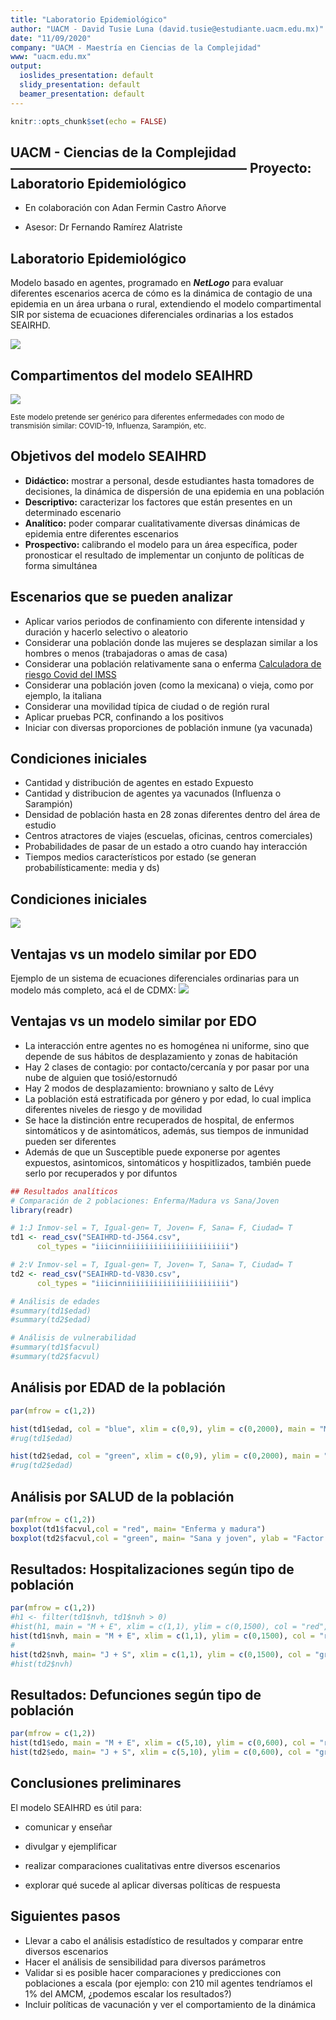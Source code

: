 ```yaml
---
title: "Laboratorio Epidemiológico"
author: "UACM - David Tusie Luna (david.tusie@estudiante.uacm.edu.mx)"
date: "11/09/2020"
company: "UACM - Maestría en Ciencias de la Complejidad"
www: "uacm.edu.mx"
output:
  ioslides_presentation: default
  slidy_presentation: default
  beamer_presentation: default
---
```


```r
knitr::opts_chunk$set(echo = FALSE)
```

## UACM - Ciencias de la Complejidad  ------------------------------------------------------ Proyecto: Laboratorio Epidemiológico

- En colaboración con Adan Fermin Castro Añorve

- Asesor: Dr Fernando Ramírez Alatriste

## Laboratorio Epidemiológico

Modelo basado en agentes, programado en **_NetLogo_** para evaluar diferentes escenarios acerca de cómo es la dinámica de contagio de una epidemia en un área urbana o rural, extendiendo el modelo compartimental SIR por sistema de ecuaciones diferenciales ordinarias a los estados SEAIRHD.  

![](seaihrd-fig-01v1.png)   

## Compartimentos del modelo SEAIHRD

![](seaihrd-fig-02.png)

<small>Este modelo pretende ser genérico para diferentes enfermedades con modo de transmisión similar: COVID-19, Influenza, Sarampión, etc.</small>

## Objetivos del modelo SEAIHRD

- **Didáctico:** mostrar a personal, desde estudiantes hasta tomadores de decisiones, la dinámica de dispersión de una epidemia en una población
- **Descriptivo:** caracterizar los factores que están presentes en un determinado escenario
- **Analítico:** poder comparar cualitativamente diversas dinámicas de epidemia entre diferentes escenarios
- **Prospectivo:** calibrando el modelo para un área específica, poder pronosticar el resultado de implementar un conjunto de políticas de forma simultánea

## Escenarios que se pueden analizar  

- Aplicar varios periodos de confinamiento con diferente intensidad y duración y hacerlo selectivo o aleatorio  
- Considerar una población donde las mujeres se desplazan similar a los hombres o menos (trabajadoras o amas de casa)  
- Considerar una población relativamente sana o enferma [Calculadora de riesgo Covid del IMSS](http://www.imss.gob.mx/covid-19/calculadora-complicaciones)  
- Considerar una población joven (como la mexicana) o vieja, como por ejemplo, la italiana  
- Considerar una movilidad típica de ciudad o de región rural  
- Aplicar pruebas PCR, confinando a los positivos  
- Iniciar con diversas proporciones de población inmune (ya vacunada)  

## Condiciones iniciales

- Cantidad y distribución de agentes en estado Expuesto
- Cantidad y distribucion de agentes ya vacunados (Influenza o Sarampión)
- Densidad de población hasta en 28 zonas diferentes dentro del área de estudio
- Centros atractores de viajes (escuelas, oficinas, centros comerciales)
- Probabilidades de pasar de un estado a otro cuando hay interacción
- Tiempos medios característicos por estado (se generan probabilísticamente: media y ds)

## Condiciones iniciales
![](seaihrd-fig-05b.png)   

## Ventajas vs un modelo similar por EDO

Ejemplo de un sistema de ecuaciones diferenciales ordinarias para un modelo más completo, acá el de CDMX:
![](seaihrd-fig-04.png)   


## Ventajas vs un modelo similar por EDO

- La interacción entre agentes no es homogénea ni uniforme, sino que depende de sus hábitos de desplazamiento y zonas de habitación
- Hay 2 clases de contagio: por contacto/cercanía y por pasar por una nube de alguien que tosió/estornudó
- Hay 2 modos de desplazamiento: browniano y salto de Lévy
- La población está estratificada por género y por edad, lo cual implica diferentes niveles de riesgo y de movilidad
- Se hace la distinción entre recuperados de hospital, de enfermos sintomáticos y de asintomáticos, además, sus tiempos de inmunidad pueden ser diferentes
- Además de que un Susceptible puede exponerse por agentes expuestos, asintomicos, sintomáticos y hospitlizados, también puede serlo por recuperados y por difuntos

``` r
## Resultados analíticos
# Comparación de 2 poblaciones: Enferma/Madura vs Sana/Joven  
library(readr)

# 1:J Inmov-sel = T, Igual-gen= T, Joven= F, Sana= F, Ciudad= T
td1 <- read_csv("SEAIHRD-td-J564.csv",
      col_types = "iiicinniiiiiiiiiiiiiiiiiiiiiii")

# 2:V Inmov-sel = T, Igual-gen= T, Joven= T, Sana= T, Ciudad= T
td2 <- read_csv("SEAIHRD-td-V830.csv",
      col_types = "iiicinniiiiiiiiiiiiiiiiiiiiiii")

```

``` r
# Análisis de edades
#summary(td1$edad)
#summary(td2$edad)
```

``` r
# Análisis de vulnerabilidad
#summary(td1$facvul)
#summary(td2$facvul)
```
## Análisis por EDAD de la población

``` r
par(mfrow = c(1,2))

hist(td1$edad, col = "blue", xlim = c(0,9), ylim = c(0,2000), main = "Madura y enferma", xlab = "rango de edad", ylab = "personas")
#rug(td1$edad)

hist(td2$edad, col = "green", xlim = c(0,9), ylim = c(0,2000), main = "Joven y sana", xlab = "rango de edad", ylab = "personas")
#rug(td2$edad)
```

## Análisis por SALUD de la población

``` r
par(mfrow = c(1,2))
boxplot(td1$facvul,col = "red", main= "Enferma y madura")
boxplot(td2$facvul,col = "green", main= "Sana y joven", ylab = "Factor de vulnerabiliad")
```

## Resultados: Hospitalizaciones según tipo de población

```r
par(mfrow = c(1,2))
#h1 <- filter(td1$nvh, td1$nvh > 0)
#hist(h1, main = "M + E", xlim = c(1,1), ylim = c(0,1500), col = "red", xlab = #"hospitalizaciones")
hist(td1$nvh, main = "M + E", xlim = c(1,1), ylim = c(0,1500), col = "red", xlab = " ", ylab = "hospitalizaciones")
#
hist(td2$nvh, main= "J + S", xlim = c(1,1), ylim = c(0,1500), col = "green", xlab = " ", ylab = "hospitalizaciones")
#hist(td2$nvh)
```

## Resultados: Defunciones según tipo de población

```r
par(mfrow = c(1,2))
hist(td1$edo, main = "M + E", xlim = c(5,10), ylim = c(0,600), col = "red", ylab = "Defunciones", xlab = " ")
hist(td2$edo, main= "J + S", xlim = c(5,10), ylim = c(0,600), col = "green", ylab = "Defunciones", xlab = " ")
```

## Conclusiones preliminares

El modelo SEAIHRD es útil para:   
  
- comunicar y enseñar    
  
- divulgar y ejemplificar
  
- realizar comparaciones cualitativas entre diversos escenarios  
  
- explorar qué sucede al aplicar diversas políticas de respuesta  

## Siguientes pasos

- Llevar a cabo el análisis estadístico de resultados y comparar entre diversos escenarios  
- Hacer el análisis de sensibilidad para diversos parámetros  
- Validar si es posible hacer comparaciones y predicciones con poblaciones a escala (por ejemplo: con 210 mil agentes tendríamos el 1% del AMCM, ¿podemos escalar los resultados?)  
- Incluir políticas de vacunación y ver el comportamiento de la dinámica  
